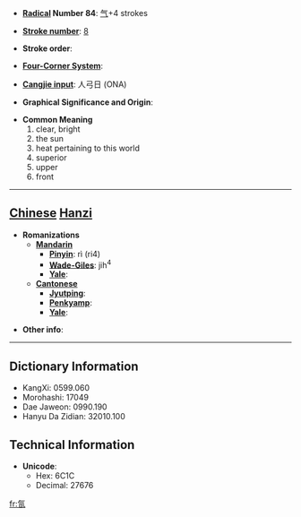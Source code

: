 * '''[[Wiktionary:Chinese radical index| Radical]] Number 84''': [[Wiktionary:Chinese radical index 气|气]]+4 strokes

* '''[[Wiktionary:Chinese total strokes index|Stroke number]]''': [[Wiktionary:Chinese total strokes index 8|8]]

* '''Stroke order''': 

* '''[[Wiktionary:Chinese four corner index|Four-Corner System]]''': 

* '''[[Wiktionary:Chinese Cangjie index|Cangjie input]]''': 人弓日 (ONA)

* '''Graphical Significance and Origin''': 

* '''Common Meaning'''
*#clear, bright
*# the sun
*# heat pertaining to this world
*# superior
*# upper
*# front


----

== [[Chinese]] [[Hanzi]] ==

* '''Romanizations'''
** '''[[Mandarin]]'''
*** '''[[Pinyin]]''': rì (ri4)
*** '''[[Wade-Giles]]''': jih<sup>4</sup>
*** '''[[Yale]]''': 
** '''[[Cantonese]]'''
*** '''[[Jyutping]]''':
*** '''[[Penkyamp]]''': 
*** '''[[Yale]]''': 

* '''Other info''': 

----

== Dictionary Information ==

* KangXi: 0599.060
* Morohashi: 17049
* Dae Jaweon: 0990.190
* Hanyu Da Zidian: 32010.100

== Technical Information ==

* '''Unicode''':
** Hex: 6C1C
** Decimal: 27676

[[fr:氜]]